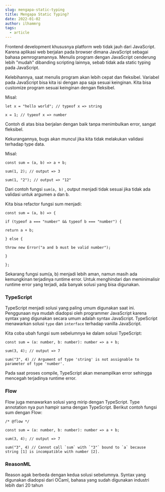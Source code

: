 ```yaml
---
slug: mengapa-static-typing
title: Mengapa Static Typing?
date: 2022-01-02
author: ilhammrg
tags:
  - article
---
```

Frontend development khususnya platform web tidak jauh dari JavaScript. Karena aplikasi web berjalan pada browser dimana JavaScript sebagai bahasa pemrogramannya. Menulis program dengan JavaScript cenderung lebih "mudah" dibanding scripting lainnya, sebab tidak ada static typing pada JavaScript.

Kelebihannya, saat menulis program akan lebih cepat dan fleksibel. Variabel pada JavaScript bisa kita isi dengan apa saja sesuai keinginan. Kita bisa customize program sesuai keinginan dengan fleksibel.

Misal: 

`let x = "hello world"; // typeof x => string`

`x = 1; // typeof x => number`

Contoh di atas bisa berjalan dengan baik tanpa menimbulkan error, sangat fleksibel.

Kekurangannya, bugs akan muncul jika kita tidak melakukan validasi terhadap type data.

Misal:

`const sum = (a, b) => a + b;`

`sum(1, 2); // output => 3`

`sum(1, "2"); // output => "12"`

Dari contoh fungsi `sum(a, b)` , output menjadi tidak sesuai jika tidak ada validasi untuk argumen a dan b.

Kita bisa refactor fungsi sum menjadi:

`const sum = (a, b) => {`

`if (typeof a === "number" && typeof b === "number") {`

`return a + b;`

`} else {`

`throw new Error("a and b must be valid number");`

`}`

`};`

Sekarang fungsi sum(a, b) menjadi lebih aman, namun masih ada kemungkinan terjadinya runtime error. Untuk menghindari dan meminimalisir runtime error yang terjadi, ada banyak solusi yang bisa digunakan.

### TypeScript

TypeScript menjadi solusi yang paling umum digunakan saat ini. Penggunaan nya mudah diadopsi oleh programmer JavaScript karena syntax yang digunakan secara umum adalah syntax JavaScript. TypeScript menawarkan solusi `type` dan `interface` terhadap vanilla JavaScript.

Kita coba ubah fungsi sum sebelumnya ke dalam solusi TypeScript:

`const sum = (a: number, b: number): number => a + b;`

`sum(3, 4); // output => 7`

`sum("3", 4) // Argument of type 'string' is not assignable to parameter of type 'number'.`

Pada saat proses compile, TypeScript akan menampilkan error sehingga mencegah terjadinya runtime error.

### Flow

Flow juga menawarkan solusi yang mirip dengan TypeScript. Type annotation nya pun hampir sama dengan TypeScript. Berikut contoh fungsi sum dengan Flow:

`/* @flow */`

`const sum = (a: number, b: number): number => a + b;`

`sum(3, 4); // output => 7`

``sum("3", 4) // Cannot call `sum` with `"3"` bound to `a` because string [1] is incompatible with number [2].``

### ReasonML

Reason agak berbeda dengan kedua solusi sebelumnya. Syntax yang digunakan diadopsi dari OCaml, bahasa yang sudah digunakan industri lebih dari 20 tahun